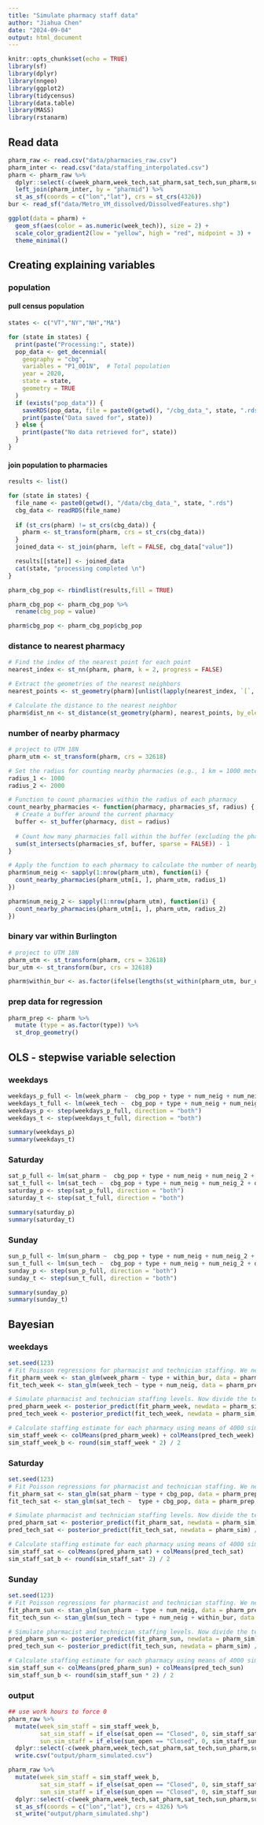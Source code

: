 ```yaml
---
title: "Simulate pharmacy staff data"
author: "Jiahua Chen"
date: "2024-09-04"
output: html_document
---
```


```r
knitr::opts_chunk$set(echo = TRUE)
library(sf)
library(dplyr)
library(nngeo)
library(ggplot2)
library(tidycensus)
library(data.table)
library(MASS)
library(rstanarm)
```

## Read data

```r
pharm_raw <- read.csv("data/pharmacies_raw.csv") 
pharm_inter <- read.csv("data/staffing_interpolated.csv")
pharm <- pharm_raw %>% 
  dplyr::select(-c(week_pharm,week_tech,sat_pharm,sat_tech,sun_pharm,sun_tech)) %>% 
  left_join(pharm_inter, by = "pharmid") %>% 
  st_as_sf(coords = c("lon","lat"), crs = st_crs(4326))
bur <- read_sf("data/Metro_VM_dissolved/DissolvedFeatures.shp")
```

```r
ggplot(data = pharm) +
  geom_sf(aes(color = as.numeric(week_tech)), size = 2) + 
  scale_color_gradient2(low = "yellow", high = "red", midpoint = 3) +
  theme_minimal()
```

## Creating explaining variables
### population
#### pull census population
```r
states <- c("VT","NY","NH","MA")

for (state in states) {
  print(paste("Processing:", state))
  pop_data <- get_decennial(
    geography = "cbg",
    variables = "P1_001N",  # Total population
    year = 2020,
    state = state,
    geometry = TRUE
  )
  if (exists("pop_data")) {
    saveRDS(pop_data, file = paste0(getwd(), "/cbg_data_", state, ".rds"))
    print(paste("Data saved for", state))
  } else {
    print(paste("No data retrieved for", state))
  }
}

```

#### join population to pharmacies

```r
results <- list()

for (state in states) {
  file_name <- paste0(getwd(), "/data/cbg_data_", state, ".rds")
  cbg_data <- readRDS(file_name)
  
  if (st_crs(pharm) != st_crs(cbg_data)) {
    pharm <- st_transform(pharm, crs = st_crs(cbg_data))
  }
  joined_data <- st_join(pharm, left = FALSE, cbg_data["value"])

  results[[state]] <- joined_data
  cat(state, "processing completed \n")
}

pharm_cbg_pop <- rbindlist(results,fill = TRUE)

pharm_cbg_pop <- pharm_cbg_pop %>% 
  rename(cbg_pop = value)

pharm$cbg_pop <- pharm_cbg_pop$cbg_pop

```


### distance to nearest pharmacy

```r
# Find the index of the nearest point for each point
nearest_index <- st_nn(pharm, pharm, k = 2, progress = FALSE) 

# Extract the geometries of the nearest neighbors
nearest_points <- st_geometry(pharm)[unlist(lapply(nearest_index, `[`, 2))]

# Calculate the distance to the nearest neighbor
pharm$dist_nn <- st_distance(st_geometry(pharm), nearest_points, by_element = TRUE)

```

### number of nearby pharmacy
```r
# project to UTM 18N
pharm_utm <- st_transform(pharm, crs = 32618)

# Set the radius for counting nearby pharmacies (e.g., 1 km = 1000 meters)
radius_1 <- 1000
radius_2 <- 2000

# Function to count pharmacies within the radius of each pharmacy
count_nearby_pharmacies <- function(pharmacy, pharmacies_sf, radius) {
  # Create a buffer around the current pharmacy
  buffer <- st_buffer(pharmacy, dist = radius)
  
  # Count how many pharmacies fall within the buffer (excluding the pharmacy itself)
  sum(st_intersects(pharmacies_sf, buffer, sparse = FALSE)) - 1
}

# Apply the function to each pharmacy to calculate the number of nearby pharmacies
pharm$num_neig <- sapply(1:nrow(pharm_utm), function(i) {
  count_nearby_pharmacies(pharm_utm[i, ], pharm_utm, radius_1)
})

pharm$num_neig_2 <- sapply(1:nrow(pharm_utm), function(i) {
  count_nearby_pharmacies(pharm_utm[i, ], pharm_utm, radius_2)
})
```


### binary var within Burlington

```r
# project to UTM 18N
pharm_utm <- st_transform(pharm, crs = 32618)
bur_utm <- st_transform(bur, crs = 32618)

pharm$within_bur <- as.factor(ifelse(lengths(st_within(pharm_utm, bur_utm)) > 0, "yes", "no"))
```

### prep data for regression
```r
pharm_prep <- pharm %>% 
  mutate (type = as.factor(type)) %>% 
  st_drop_geometry()
```


## OLS - stepwise variable selection
### weekdays
```r
weekdays_p_full <- lm(week_pharm ~  cbg_pop + type + num_neig + num_neig_2 + dist_nn + within_bur, data = pharm_prep)
weekdays_t_full <- lm(week_tech ~  cbg_pop + type + num_neig + num_neig_2 + dist_nn + within_bur, data = pharm_prep)
weekdays_p <- step(weekdays_p_full, direction = "both")
weekdays_t <- step(weekdays_t_full, direction = "both")

summary(weekdays_p)
summary(weekdays_t)
```

### Saturday
```r
sat_p_full <- lm(sat_pharm ~  cbg_pop + type + num_neig + num_neig_2 + dist_nn + within_bur, data = pharm_prep)
sat_t_full <- lm(sat_tech ~  cbg_pop + type + num_neig + num_neig_2 + dist_nn + within_bur, data = pharm_prep)
saturday_p <- step(sat_p_full, direction = "both")
saturday_t <- step(sat_t_full, direction = "both")

summary(saturday_p)
summary(saturday_t)
```

### Sunday
```r
sun_p_full <- lm(sun_pharm ~  cbg_pop + type + num_neig + num_neig_2 + dist_nn + within_bur, data = pharm_prep)
sun_t_full <- lm(sun_tech ~  cbg_pop + type + num_neig + num_neig_2 + dist_nn + within_bur, data = pharm_prep)
sunday_p <- step(sun_p_full, direction = "both")
sunday_t <- step(sun_t_full, direction = "both")

summary(sunday_p)
summary(sunday_t)
```

## Bayesian
### weekdays
```r
set.seed(123)
# Fit Poisson regressions for pharmacist and technician staffing. We need separate regression for each count variable to use Poisson, adding gives 0.5 because technicians are counted as 1/2 a pharmacist.
fit_pharm_week <- stan_glm(week_pharm ~ type + within_bur, data = pharm_prep, family = poisson(link = "log"), refresh = 0)
fit_tech_week <- stan_glm(week_tech ~ type + num_neig, data = pharm_prep, family = poisson(link = "log"),  refresh = 0)

# Simulate pharmacist and technician staffing levels. Now divide the technician estimate by 2 to bring it back to the 1/2 pharmacist scale
pred_pharm_week <- posterior_predict(fit_pharm_week, newdata = pharm_sim)
pred_tech_week <- posterior_predict(fit_tech_week, newdata = pharm_sim) / 2

# Calculate staffing estimate for each pharmacy using means of 4000 sims and bring the estimate back to the original 0.5 increments
sim_staff_week <- colMeans(pred_pharm_week) + colMeans(pred_tech_week)
sim_staff_week_b <- round(sim_staff_week * 2) / 2
```

### Saturday
```r
set.seed(123)
# Fit Poisson regressions for pharmacist and technician staffing. We need separate regression for each count variable to use Poisson, adding gives 0.5 because technicians are counted as 1/2 a pharmacist.
fit_pharm_sat <- stan_glm(sat_pharm ~ type + cbg_pop, data = pharm_prep, family = poisson(link = "log"), refresh = 0)
fit_tech_sat <- stan_glm(sat_tech ~  type + cbg_pop, data = pharm_prep, family = poisson(link = "log"),  refresh = 0)

# Simulate pharmacist and technician staffing levels. Now divide the technician estimate by 2 to bring it back to the 1/2 pharmacist scale
pred_pharm_sat <- posterior_predict(fit_pharm_sat, newdata = pharm_sim)
pred_tech_sat <- posterior_predict(fit_tech_sat, newdata = pharm_sim) / 2

# Calculate staffing estimate for each pharmacy using means of 4000 sims and bring the estimate back to the original 0.5 increments
sim_staff_sat <- colMeans(pred_pharm_sat) + colMeans(pred_tech_sat)
sim_staff_sat_b <- round(sim_staff_sat* 2) / 2
```

### Sunday
```r
set.seed(123)
# Fit Poisson regressions for pharmacist and technician staffing. We need separate regression for each count variable to use Poisson, adding gives 0.5 because technicians are counted as 1/2 a pharmacist.
fit_pharm_sun <- stan_glm(sun_pharm ~ type + num_neig, data = pharm_prep, family = poisson(link = "log"), refresh = 0)
fit_tech_sun <- stan_glm(sun_tech ~ type + num_neig + within_bur, data = pharm_prep, family = poisson(link = "log"),  refresh = 0)

# Simulate pharmacist and technician staffing levels. Now divide the technician estimate by 2 to bring it back to the 1/2 pharmacist scale
pred_pharm_sun <- posterior_predict(fit_pharm_sun, newdata = pharm_sim)
pred_tech_sun <- posterior_predict(fit_tech_sun, newdata = pharm_sim) / 2

# Calculate staffing estimate for each pharmacy using means of 4000 sims and bring the estimate back to the original 0.5 increments
sim_staff_sun <- colMeans(pred_pharm_sun) + colMeans(pred_tech_sun)
sim_staff_sun_b <- round(sim_staff_sun * 2) / 2

```


### output
```r
## use work hours to force 0
pharm_raw %>% 
  mutate(week_sim_staff = sim_staff_week_b,
         sat_sim_staff = if_else(sat_open == "Closed", 0, sim_staff_sat_b),
         sun_sim_staff = if_else(sun_open == "Closed", 0, sim_staff_sun_b)) %>% 
  dplyr::select(-c(week_pharm,week_tech,sat_pharm,sat_tech,sun_pharm,sun_tech)) %>% 
  write.csv("output/pharm_simulated.csv")

pharm_raw %>% 
  mutate(week_sim_staff = sim_staff_week_b,
         sat_sim_staff = if_else(sat_open == "Closed", 0, sim_staff_sat_b),
         sun_sim_staff = if_else(sun_open == "Closed", 0, sim_staff_sun_b)) %>% 
  dplyr::select(-c(week_pharm,week_tech,sat_pharm,sat_tech,sun_pharm,sun_tech)) %>% 
  st_as_sf(coords = c("lon","lat"), crs = 4326) %>% 
  st_write("output/pharm_simulated.shp")
```

